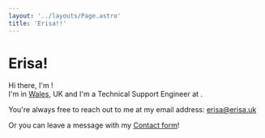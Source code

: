 ```yaml
---
layout: '../layouts/Page.astro'
title: 'Erisa!!'
---
```



# Erisa!

Hi there, I'm <Erisa/>!  
I'm in <a href="https://en.wikipedia.org/wiki/Wales" target="_blank">Wales</a>, UK and I'm a Technical Support Engineer at <Cloudflare/>.

<ProjectLinks />

You're always free to reach out to me at my email address: <a href="mailto:er%69s%61%40%65risa%2Euk">erisa@erisa.uk</a>

Or you can leave a message with my [Contact form](/contact)!

<Bio />
